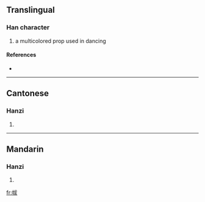 ==Translingual==

===Han character===
{{Han char|rn=50|rad=巾|as=05|sn=8|four=4324<sub>7</sub>|canj=中月戈大水 (LBIKE), 中月戈大大 (LBIKK)}}

# a multicolored prop used in dancing

====References====
* {{Han ref|kx=0330.020|dkj=08850|dj=0635.210|hdz=10733.040|uh=5E17|ud=24087|bh=CC6D|bd=52333}}

----

==Cantonese==

===Hanzi===
{{yue-hanzi|jyut=|y=fat1}}

# {{defn|Cantonese}}

----

==Mandarin==

===Hanzi===
{{cmn-hanzi|pin=[[fú]] ([[fu2]]), [[shuài]] ([[shuai4]]), [[shuò]] ([[shuo4]])|wg=fu<sup>2</sup>, shuai<sup>4</sup>, shuo<sup>4</sup>}}

# {{defn|Mandarin}}

[[fr:帗]]
